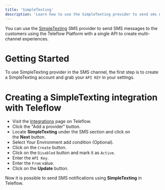 ```yaml
---
title: 'SimpleTexting'
description: 'Learn how to use the SimpleTexting provider to send sms notifications using Teleflow'
---
```


You can use the [SimpleTexting](https://simpletexting.com/) SMS provider to send SMS messages to the customers using the Teleflow Platform with a single API to create multi-channel experiences.

# Getting Started

To use SimpleTexting provider in the SMS channel, the first step is to create a SimpleTexting account and grab your `API KEY` in your settings.

# Creating a SimpleTexting integration with Teleflow

- Visit the [Integrations](https://web.teleflow.khulnasoft.com/integrations?utm_campaign=docs-sms-simpletexting) page on Teleflow.
- Click the "Add a provider" button.
- Locate **SimpleTexting** under the SMS section and click on the **Next** button.
- Select Your Environment add condition (Optional).
- Click on the `Create` button.
- Click on the `Disabled` button and mark it as `Active`.
- Enter the `API Key`.
- Enter the `From` value.
- Click on the **Update** button.

Now it is possible to send SMS notifications using **SimpleTexting** in Teleflow.